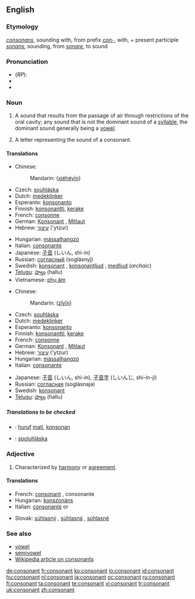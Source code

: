 ==English==

===Etymology===
{{L.}} ''[[consonans]]'', sounding with, from prefix ''[[con-]]'', with, + present participle ''[[sonans]]'', sounding, from ''[[sonare]]'', to sound

===Pronunciation===
* (''RP''): {{enPR|kŏn'sənənt}}
* {{IPA|/ˈkɒnsənənt/}}
* {{SAMPA|/"kQns@n@nt/}}

===Noun===
{{en-noun}}

# {{context|phonetics}} A sound that results from the passage of air through restrictions of the oral cavity; any sound that is not the dominant sound of a [[syllable]], the dominant sound generally being a [[vowel]].
# A letter representing the sound of a consonant.

====Translations====
{{trans-top|sound}}
* Chinese:
*: Mandarin: {{zh-ts|[[協和]][[音]]|[[协和]][[音]]}} ([[xié]][[hé]][[yīn]])
* Czech: [[souhláska]] {{f}}
* Dutch: [[medeklinker]] {{m}}
* Esperanto: [[konsonanto]]
* Finnish: [[konsonantti]], [[kerake]]
* French: [[consonne]] {{f}}
* German: [[Konsonant]] {{m}}, [[Mitlaut]] {{m}}
* Hebrew: [[עיצור]] ('ytzur) {{m}}
{{trans-mid}}
* Hungarian: [[mássalhangzó]]
* Italian: [[consonante]] {{f}}
* Japanese: [[子音]] (しいん, shi-in)
* Russian: [[согласный]] (soglásnyj) {{m}}
* Swedish: [[konsonant]] {{c}}, [[konsonantljud]] {{n}}, [[medljud]] {{n}} (''archaic'')
* [[Telugu]]: [[హల్లు]] (hallu)
* Vietnamese: [[phụ âm]]
{{trans-bottom}}

{{trans-top|letter}}
* Chinese:
*: Mandarin: {{zh-ts|子音|子音}} ([[zǐ]][[yīn]])
* Czech: [[souhláska]] {{f}}
* Dutch: [[medeklinker]] {{m}}
* Esperanto: [[konsonanto]]
* Finnish: [[konsonantti]], [[kerake]]
* French: [[consonne]] {{f}}
* German: [[Konsonant]] {{m}}, [[Mitlaut]] {{m}}
* Hebrew: [[עיצור]] ('ytzur) {{m}}
* Hungarian: [[mássalhangzó]]
* Italian: [[consonante]] {{f}}
{{trans-mid}}
* Japanese: [[子音]] (しいん, shi-in), [[子音字]] (しいんじ, shi-in-ji)
* Russian: [[согласная]] (soglásnaja) {{f}}
* Swedish: [[konsonant]] {{c}}
* [[Telugu]]: [[హల్లు]] (hallu)
{{trans-bottom}}

=====Translations to be checked=====
<!--Remove this section once all of the translations below have been moved into the tables above.-->
{{checktrans}}
* {{ttbc|Indonesian}}: [[huruf]] [[mati]], [[konsonan]]
* {{ttbc|Slovak}}: [[spoluhláska]] {{f}}

===Adjective===
{{en-adj}}

# Characterized by [[harmony]] or [[agreement]].
{{seeCites}}

====Translations====
{{top}}
* French: [[consonant#French|consonant]] {{m}}, consonante {{f}}
* Hungarian: [[konszonáns]]
* Italian: [[consonante]] {{m}} or {{f}}
{{mid}}
* Slovak: [[súhlasný]] {{m}}, [[súhlasná]] {{f}}, [[súhlasné]] {{n}}
{{bottom}}

===See also===
* [[vowel]]
* [[semivowel]]
* [[w:consonant|Wikipedia article on consonants]]

[[de:consonant]]
[[fr:consonant]]
[[ko:consonant]]
[[io:consonant]]
[[id:consonant]]
[[hu:consonant]]
[[nl:consonant]]
[[ja:consonant]]
[[oc:consonant]]
[[ru:consonant]]
[[fi:consonant]]
[[ta:consonant]]
[[te:consonant]]
[[vi:consonant]]
[[tr:consonant]]
[[uk:consonant]]
[[zh:consonant]]